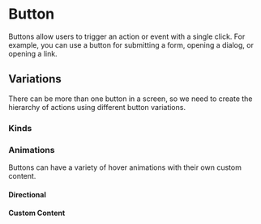 

# Button
Buttons allow users to trigger an action or event with a single click. For example, you can use a button for submitting a form, opening a dialog, or opening a link.

<Meta title="Documentation/Button" />

<Canvas>
    <Story of={ButtonStories.Basic} />
</Canvas>

## Variations
There can be more than one button in a screen, so we need to create the hierarchy of actions using different button variations.

### Kinds

<Canvas>
    <Story of={ButtonStories.Kinds} />
</Canvas>

### Animations
Buttons can have a variety of hover animations with their own custom content.

#### Directional
<Canvas>
    <Story of={ButtonStories.DirectionalAnimations} />
</Canvas>

#### Custom Content
<Canvas>
    <Story of={ButtonStories.CustomContentAnimations} />
</Canvas>

